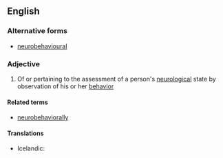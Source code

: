 ==English==

===Alternative forms===
* [[neurobehavioural]]

===Adjective===
{{en-adj|-}}

# Of or pertaining to the assessment of a person's [[neurological]] state by observation of his or her [[behavior]]

====Related terms====
* [[neurobehaviorally]]

====Translations====
{{trans-top|pertaining to the assessment of a person's neurological state by observation of his or her behavior}}
* Icelandic: {{t-|is|taugaatferlislegur|m}}
{{trans-mid}}
{{trans-bottom}}